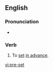 {{see|preset}}
==English==
=== Pronunciation ===
*{{IPA|/'priːsεt/}}

=== Verb ===
{{en-verb|pre-sets|pre-setting|pre-set|pre-set}}

# To [[set]] [[in advance]].

[[vi:pre-set]]